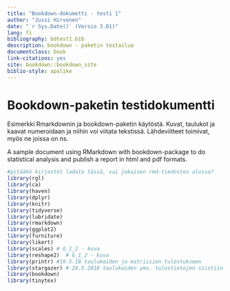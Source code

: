 ```yaml
---
title: "Bookdown-dokumetti - testi 1"
author: "Jussi Hirvonen"
date: "`r Sys.Date()` (Versio 3.01)"
lang: fi
bibliography: bdtest1.bib
description: bookdown - paketin testailua
documentclass: book
link-citations: yes
site: bookdown::bookdown_site
biblio-style: apalike
---
```


# Bookdown-paketin testidokumentti

Esimerkki Rmarkdownin ja bookdown-paketin käytöstä. Kuvat, taulukot ja kaavat numeroidaan ja niihin voi viitata tekstissä. Lähdeviitteet toimivat, myös ne joissa on ns.

A sample document using RMarkdown with bookdown-package to do statistical analysis and publish a report in html and pdf formats.

```r
#pitääkö kirjastot ladata tässä, vai jokaisen rmd-tiedoston alussa?
library(rgl)
library(ca)
library(haven)
library(dplyr)
library(knitr)
library(tidyverse)
library(lubridate)
library(rmarkdown)
library(ggplot2)
library(furniture)
library(likert)
library(scales) # G_1_2 - kuva
library(reshape2)  # G_1_2 - kuva
library(printr) #19.5.18 taulukoiden ja matriisien tulostukseen
library(stargazer) # 28.5.2018 taulukoiden yms. tulostietojen siistiin tulostukseen
library(bookdown)
library(tinytex)
```
